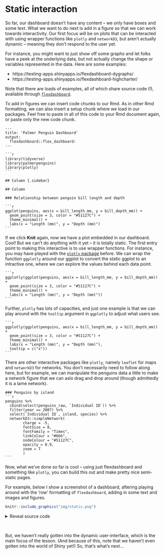 # Static interaction 

So far, our dashboard doesn't have any content -- we only have boxes and some text. What we want to do next is add in a figure so that we can work towards interactivity. Our first focus will be on plots that can be interacted with using wrapper functions like `plotly` and `networkD3`, but aren't actually dynamic -- meaning they don't respond to the user yet.

For instance, you might want to just show off some graphs and let folks have a peek at the underlying data, but not actually change the shape or variables represented in the data. Here are some examples: 

* https://testing-apps.shinyapps.io/flexdashboard-dygraphs/
* https://testing-apps.shinyapps.io/flexdashboard-highcharter/

Note that there are loads of examples, all of which share source code (!), available through [`flexdashboard`](https://rstudio.github.io/flexdashboard/articles/examples.html).  

To add in figures we can insert code chunks to our Rmd. As in other Rmd formatting, we can also insert a setup chunk where we load in our packages. Feel free to paste in all of this code to your Rmd document again, or paste only the new code chunk. 

````verbatim
---
title: 'Palmer Penguin Dashboard'
output:
  flexdashboard::flex_dashboard:
---

```r
library(tidyverse)
library(palmerpenguins)
library(plotly)
```

## Column {.sidebar}

## Column

### Relationship between penguin bill length and depth
  
```r
ggplot(penguins, aes(x = bill_length_mm, y = bill_depth_mm)) +
  geom_point(size = 3, color = "#51127C") +
  theme_minimal() +
  labs(x = "Length (mm)", y = "Depth (mm)") 
```
````

If we click **Knit** again, now we have a plot embedded in our dashboard. Cool! But we can't do anything with it yet -- it is totally static. The first entry point to making this interactive is to use wrapper functions. For instance, you may have played with the [`plotly` package](https://github.com/plotly/plotly.R) before. We can wrap the function `ggplotly` around our ggplot to convert the static ggplot to an intractive one, where we can explore the values behind each data point. 

````verbatim
```r
ggplotly(ggplot(penguins, aes(x = bill_length_mm, y = bill_depth_mm)) +
  geom_point(size = 3, color = "#51127C") +
  theme_minimal() +
  labs(x = "Length (mm)", y = "Depth (mm)"))
```
````

Further, `plotly` has lots of capacities, and just one example is that we can play around with the `tooltip` argument in `ggplotly` to adjust what users see. 

````verbatim
```r
ggplotly(ggplot(penguins, aes(x = bill_length_mm, y = bill_depth_mm)) +
  geom_point(size = 3, color = "#51127C") +
  theme_minimal() +
  labs(x = "Length (mm)", y = "Depth (mm)"),
  tooltip = c("x"))
```
````

There are other interactive packages like `plotly`, namely `leaflet` for maps and `networkD3` for networks. You don't necessarily need to follow along here, but for example, we can manipulate the penguins data a little to make a network figure that we can aslo drag and drop around (though admittedly it is a lame network). 

````verbatim
### Penguins by island
```r
penguins %>% 
  cbind(select(penguins_raw, `Individual ID`)) %>% 
  filter(year == 2007) %>% 
  select(`Individual ID`, island, species) %>% 
  networkD3::simpleNetwork(        
        charge = -5,  
        fontSize = 8,   
        fontFamily = "Times",      
        linkColour = "#666",        
        nodeColour = "#51127C", 
        opacity = 0.9,            
        zoom = T    
        )
```
````
Now, what we've done so far is cool -- using just flexdashboard and something like `plotly`, you can build this out and make pretty nice semi-static pages.  

For example, below I show a screenshot of a dashboard, aftering playing around with the 'row' formatting of `flexdashboard`, adding in some text and images and figures.

```r
knitr::include_graphics("img/static.png")
```


<details>
<summary>Reveal source code</summary>
````verbatim
---
title: 'Palmer Penguin Dashboard'
output:
  flexdashboard::flex_dashboard:
    orientation: rows
---

```r
library(tidyverse)
library(palmerpenguins)
library(plotly)
```
## Row {data-height=300}

### The data {data-width=700}

The Palmer Station penguins data is a tidy data set related to three species of Antarctic penguins from Horst, Hill, and Gorman (2020). The data contains size measurements for male and female adult foraging Adélie, Chinstrap, and Gentoo penguins observed on islands in the Palmer Archipelago near Palmer Station, Antarctica between 2007-2009. Data were collected and made available by Dr. Kristen Gorman and the Palmer Station Long Term Ecological Research (LTER) Program. You can read more about the package [here](https://allisonhorst.github.io/palmerpenguins/index.html).  
  
###  {data-width=300}

```r
knitr::include_graphics("https://raw.githubusercontent.com/allisonhorst/palmerpenguins/main/man/figures/culmen_depth.png")
```

## Row {data-height=700}

### Relationship between penguin bill length and depth
  
```r
ggplotly(ggplot(penguins, aes(x = bill_length_mm, y = bill_depth_mm)) +
  geom_point(size = 2, color = "#51127C") +
  theme_minimal() +
  labs(x = "Length (mm)", y = "Depth (mm)"))
```

### Penguins by island
```r
penguins %>% 
  cbind(select(penguins_raw, `Individual ID`)) %>% 
  filter(year == 2007) %>% 
  select(`Individual ID`, island, species) %>% 
  networkD3::simpleNetwork(        
        charge = -5,  
        fontSize = 8,   
        fontFamily = "Times",      
        linkColour = "#666",  
        nodeColour = "#FB8861",
        opacity = 0.9,            
        zoom = T    
        )
```

````
</details>
<br>

But, we haven't really gotten into the dynamic user-interface, which is the main focus of the lesson. (And because of this, note that we haven't even gotten into the world of Shiny yet!) So, that's what's next... 